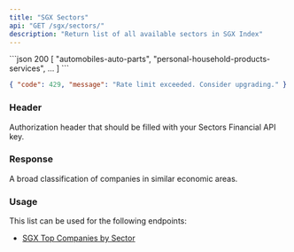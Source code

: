 ```yaml
---
title: "SGX Sectors"
api: "GET /sgx/sectors/"
description: "Return list of all available sectors in SGX Index"
---
```


<ResponseExample>
```json 200
[
  "automobiles-auto-parts",
  "personal-household-products-services",
  ...
]
```

```json 429
{ "code": 429, "message": "Rate limit exceeded. Consider upgrading." }
```

</ResponseExample>

### Header

<ParamField header="Authorization" type="string" required>
  Authorization header that should be filled with your Sectors Financial API
  key.
</ParamField>

### Response

<ResponseField name="payload" type="Sector[]" required>
  <Expandable title="properties">
    <ResponseField name="Sector" type="array" required>
      A broad classification of companies in similar economic areas.
    </ResponseField>
  </Expandable>
</ResponseField>

### Usage

This list can be used for the following endpoints:

- [SGX Top Companies by Sector](./sgx-top-companies)
